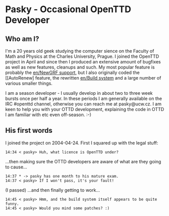 =Pasky - Occasional OpenTTD Developer=


==Who am I?==
I'm a 20 years old geek studying the computer sience on the Faculty of Math and Physics at the Charles University, Prague. I joined the OpenTTD project in April and since then I produced an extensive amount of bugfixes as well as new features, cleanups and such. My most popular feature is probably the [[en/NewGRF support]], but I also originally coded the [[AutoRenew] feature, the rewritten [[en/Build system]] and a large number of various smaller things.

I am a season developer - I usually develop in about two to three week bursts once per half a year. In these periods I am generally available on the IRC #openttd channel, otherwise you can reach me at pasky@ucw.cz. I am keen to help you with your OTTD development, explaining the code in OTTD I am familiar with etc even off-season. :-)


==His first words==
I joined the project on 2004-04-24. First I squared up with the legal stuff:
<pre>14:34 < pasky> Huh, what licence is OpenTTD under?</pre>
...then making sure the OTTD developers are aware of what are they going to cause...
<pre>14:37 * -> pasky has one month to his mature exam.
14:37 < pasky> If I won't pass, it's your fault!</pre>
(I passed)
...and then finally getting to work...
<pre>14:45 < pasky> Hmm, and the build system itself appears to be quite funny.
14:45 < pasky> Would you mind some patches? :)</pre>